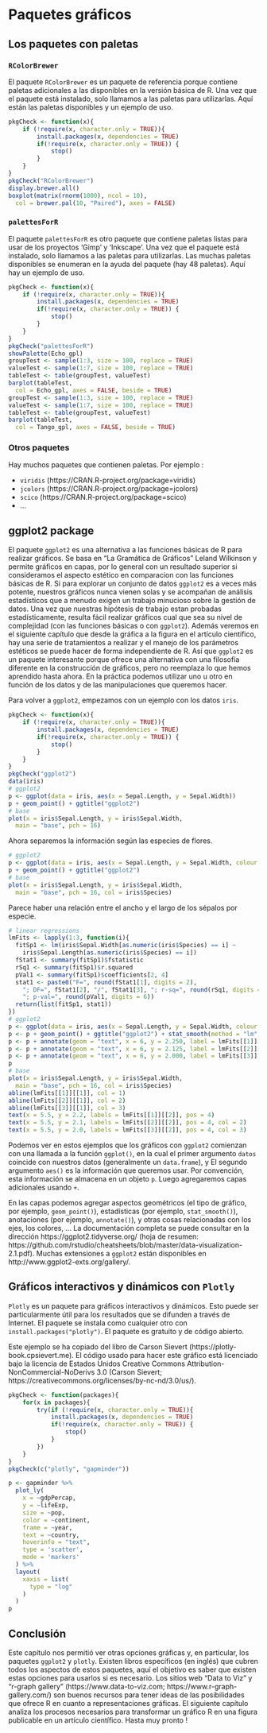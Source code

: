 # Paquetes gráficos {#graph3}

## Los paquetes con paletas

### `RColorBrewer`

El paquete `RColorBrewer` es un paquete de referencia porque contiene paletas adicionales a las disponibles en la versión básica de R. Una vez que el paquete está instalado, solo llamamos a las paletas para utilizarlas. Aquí están las paletas disponibles y un ejemplo de uso.

```r
pkgCheck <- function(x){ 
	if (!require(x, character.only = TRUE)){
		install.packages(x, dependencies = TRUE)
		if(!require(x, character.only = TRUE)) {
			stop()
		}
	}
}
pkgCheck("RColorBrewer")
display.brewer.all()
boxplot(matrix(rnorm(1000), ncol = 10), 
  col = brewer.pal(10, "Paired"), axes = FALSE)
```

### `palettesForR`

El paquete `palettesForR` es otro paquete que contiene paletas listas para usar de los proyectos 'Gimp' y 'Inkscape'. Una vez que el paquete está instalado, solo llamamos a las paletas para utilizarlas. Las muchas paletas disponibles se enumeran en la ayuda del paquete (hay 48 paletas). Aquí hay un ejemplo de uso.

```r
pkgCheck <- function(x){ 
	if (!require(x, character.only = TRUE)){
		install.packages(x, dependencies = TRUE)
		if(!require(x, character.only = TRUE)) {
			stop()
		}
	}
}
pkgCheck("palettesForR")
showPalette(Echo_gpl)
groupTest <- sample(1:3, size = 100, replace = TRUE) 
valueTest <- sample(1:7, size = 100, replace = TRUE)
tableTest <- table(groupTest, valueTest)
barplot(tableTest, 
  col = Echo_gpl, axes = FALSE, beside = TRUE)
groupTest <- sample(1:3, size = 100, replace = TRUE) 
valueTest <- sample(1:7, size = 100, replace = TRUE)
tableTest <- table(groupTest, valueTest)
barplot(tableTest, 
  col = Tango_gpl, axes = FALSE, beside = TRUE)
```

### Otros paquetes

Hay muchos paquetes que contienen paletas. Por ejemplo :

* `viridis` (https://CRAN.R-project.org/package=viridis)
* `jcolors` (https://CRAN.R-project.org/package=jcolors)
* `scico` (https://CRAN.R-project.org/package=scico)
* ...

## ggplot2 package

El paquete `ggplot2` es una alternativa a las funciones básicas de R para realizar gráficos. Se basa en "La Gramática de Gráficos" Leland Wilkinson y permite gráficos en capas, por lo general con un resultado superior si consideramos el aspecto estético en comparacion con las funciones básicas de R. Si para explorar un conjunto de datos `ggplot2` es a veces más potente, nuestros gráficos nunca vienen solas y se acompañan de análisis estadísticos que a menudo exigen un trabajo minucioso sobre la gestión de datos. Una vez que nuestras hipótesis de trabajo estan probadas estadísticamente, resulta fácil realizar gráficos cual que sea su nivel de complejidad (con las funciones básicas o con `ggplot2`). Además veremos en el siguiente capítulo que desde la gráfica a la figura en el artículo científico, hay una serie de tratamientos a realizar y el manejo de los parámetros estéticos se puede hacer de forma independiente de R. Así que `ggplot2` es un paquete interesante porque ofrece una alternativa con una filosofía diferente en la construcción de gráficos, pero no reemplaza lo que hemos aprendido hasta ahora. En la práctica podemos utilizar uno u otro en función de los datos y de las manipulaciones que queremos hacer.

Para volver a `ggplot2`, empezamos con un ejemplo con los datos `iris`.

```r
pkgCheck <- function(x){ 
	if (!require(x, character.only = TRUE)){
		install.packages(x, dependencies = TRUE)
		if(!require(x, character.only = TRUE)) {
			stop()
		}
	}
}
pkgCheck("ggplot2")
data(iris)
# ggplot2
p <- ggplot(data = iris, aes(x = Sepal.Length, y = Sepal.Width))
p + geom_point() + ggtitle("ggplot2")
# base
plot(x = iris$Sepal.Length, y = iris$Sepal.Width, 
  main = "base", pch = 16)
```

Ahora separemos la información según las especies de flores.

```r
# ggplot2
p <- ggplot(data = iris, aes(x = Sepal.Length, y = Sepal.Width, colour = Species))
p + geom_point() + ggtitle("ggplot2")
# base
plot(x = iris$Sepal.Length, y = iris$Sepal.Width, 
  main = "base", pch = 16, col = iris$Species)
```

Parece haber una relación entre el ancho y el largo de los sépalos por especie.

```r
# linear regressions
lmFits <- lapply(1:3, function(i){
  fitSp1 <- lm(iris$Sepal.Width[as.numeric(iris$Species) == i] ~ 
    iris$Sepal.Length[as.numeric(iris$Species) == i])
  fStat1 <- summary(fitSp1)$fstatistic
  rSq1 <- summary(fitSp1)$r.squared
  pVal1 <- summary(fitSp1)$coefficients[2, 4]
  stat1 <- paste0("F=", round(fStat1[1], digits = 2), 
    "; DF=", fStat1[2], "/", fStat1[3], "; r-sq=", round(rSq1, digits = 2), 
    "; p-val=", round(pVal1, digits = 6))
  return(list(fitSp1, stat1))
})
# ggplot2
p <- ggplot(data = iris, aes(x = Sepal.Length, y = Sepal.Width, colour = Species))
p <- p + geom_point() + ggtitle("ggplot2") + stat_smooth(method = "lm", se = FALSE)
p <- p + annotate(geom = "text", x = 6, y = 2.250, label = lmFits[[1]][[2]], colour = 2)
p <- p + annotate(geom = "text", x = 6, y = 2.125, label = lmFits[[2]][[2]], colour = 3)
p <- p + annotate(geom = "text", x = 6, y = 2.000, label = lmFits[[3]][[2]], colour = 4)
p
# base
plot(x = iris$Sepal.Length, y = iris$Sepal.Width, 
  main = "base", pch = 16, col = iris$Species)
abline(lmFits[[1]][[1]], col = 1)
abline(lmFits[[2]][[1]], col = 2)
abline(lmFits[[3]][[1]], col = 3)
text(x = 5.5, y = 2.2, labels = lmFits[[1]][[2]], pos = 4)
text(x = 5.5, y = 2.1, labels = lmFits[[2]][[2]], pos = 4, col = 2)
text(x = 5.5, y = 2.0, labels = lmFits[[3]][[2]], pos = 4, col = 3)
```

Podemos ver en estos ejemplos que los gráficos con `ggplot2` comienzan con una llamada a la función `ggplot()`, en la cual el primer argumento `datos` coincide con nuestros datos (generalmente un `data.frame`), y El segundo argumento `aes()` es la información que queremos usar. Por convención, esta información se almacena en un objeto `p`. Luego agregaremos capas adicionales usando `+`.

En las capas podemos agregar aspectos geométricos (el tipo de gráfico, por ejemplo, `geom_point()`), estadísticas (por ejemplo, `stat_smooth()`), anotaciones (por ejemplo, `annotate()`), y otras cosas relacionadas con los ejes, los colores, ... La documentación completa se puede consultar en la dirección https://ggplot2.tidyverse.org/ (hoja de resumen: https://github.com/rstudio/cheatsheets/blob/master/data-visualization-2.1.pdf). Muchas extensiones a `ggplot2` están disponibles en http://www.ggplot2-exts.org/gallery/.

## Gráficos interactivos y dinámicos con `Plotly`

`Plotly` es un paquete para gráficos interactivos y dinámicos. Esto puede ser particularmente útil para los resultados que se difunden a través de Internet. El paquete se instala como cualquier otro con `install.packages("plotly")`. El paquete es gratuito y de código abierto.

Este ejemplo se ha copiado del libro de Carson Sievert (https://plotly-book.cpsievert.me). El código usado para hacer este gráfico está licenciado bajo la licencia de Estados Unidos Creative Commons Attribution-NonCommercial-NoDerivs 3.0 (Carson Sievert; https://creativecommons.org/licenses/by-nc-nd/3.0/us/).

```r
pkgCheck <- function(packages){
	for(x in packages){
		try(if (!require(x, character.only = TRUE)){
			install.packages(x, dependencies = TRUE)
			if(!require(x, character.only = TRUE)) {
				stop()
			}
		})
	}
}
pkgCheck(c("plotly", "gapminder"))

p <- gapminder %>%
  plot_ly(
    x = ~gdpPercap, 
    y = ~lifeExp, 
    size = ~pop, 
    color = ~continent, 
    frame = ~year, 
    text = ~country, 
    hoverinfo = "text",
    type = 'scatter',
    mode = 'markers'
  ) %>%
  layout(
    xaxis = list(
      type = "log"
    )
  )
p
```

## Conclusión

Este capítulo nos permitió ver otras opciones gráficas y, en particular, los paquetes `ggplot2` y `plotly`. Existen libros específicos (en inglés) que cubren todos los aspectos de estos paquetes, aquí el objetivo es saber que existen estas opciones para usarlos si es necesario. Los sitios web "Data to Viz" y "r-graph gallery" (https://www.data-to-viz.com; https://www.r-graph-gallery.com/) son buenos recursos para tener ideas de las posibilidades que ofrece R en cuanto a representaciones gráficas. El siguiente capítulo analiza los procesos necesarios para transformar un gráfico R en una figura publicable en un artículo científico. Hasta muy pronto !
